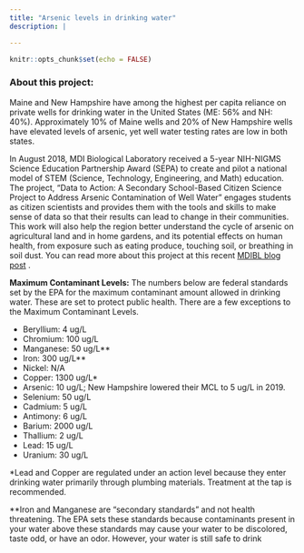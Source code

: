 ```yaml
---
title: "Arsenic levels in drinking water"
description: |

---
```


```r
knitr::opts_chunk$set(echo = FALSE)
```

### About this project:

Maine and New Hampshire have among the highest per capita reliance on private wells for drinking water in the United States (ME: 56% and NH: 40%). Approximately 10% of Maine wells and 20% of New Hampshire wells have elevated levels of arsenic, yet well water testing rates are low in both states.

In August 2018, MDI Biological Laboratory received a 5-year NIH-NIGMS Science Education Partnership Award (SEPA) to create and pilot a national model of STEM (Science, Technology, Engineering, and Math) education. The project, "Data to Action: A Secondary School-Based Citizen Science Project to Address Arsenic Contamination of Well Water" engages students as citizen scientists and provides them with the tools and skills to make sense of data so that their results can lead to change in their communities. This work will also help the region better understand the cycle of arsenic on agricultural land and in home gardens, and its potential effects on human health, from exposure such as eating produce, touching soil, or breathing in soil dust. You can read more about this project at this recent [MDIBL blog post](https://mdibl.org/funding-helps-expand-arsenic-awareness-program/) .

**Maximum Contaminant Levels:** The numbers below are federal standards set by the EPA for the maximum contaminant amount allowed in drinking water. These are set to protect public health. There are a few exceptions to the Maximum Contaminant Levels.

-   Beryllium: 4 ug/L
-   Chromium: 100 ug/L
-   Manganese: 50 ug/L\*\*
-   Iron: 300 ug/L\*\*
-   Nickel: N/A
-   Copper: 1300 ug/L\*
-   Arsenic: 10 ug/L; New Hampshire lowered their MCL to 5 ug/L in 2019.
-   Selenium: 50 ug/L
-   Cadmium: 5 ug/L
-   Antimony: 6 ug/L
-   Barium: 2000 ug/L
-   Thallium: 2 ug/L
-   Lead: 15 ug/L
-   Uranium: 30 ug/L

\*Lead and Copper are regulated under an action level because they enter drinking water primarily through plumbing materials. Treatment at the tap is recommended.

\*\*Iron and Manganese are "secondary standards" and not health threatening. The EPA sets these standards because contaminants present in your water above these standards may cause your water to be discolored, taste odd, or have an odor. However, your water is still safe to drink

